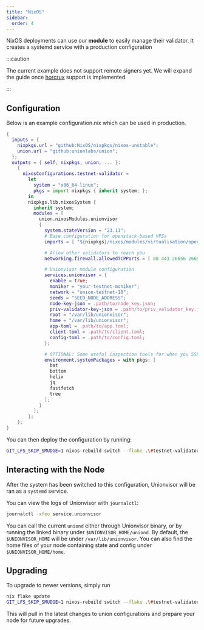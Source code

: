 ```yaml
---
title: "NixOS"
sidebar:
  order: 4
---
```


NixOS deployments can use our **module** to easily manage their validator. It creates a systemd service with a production configuration

:::caution

The current example does not support remote signers yet. We will expand the guide once [horcrux](https://github.com/strangelove-ventures/horcrux) support is implemented.

:::

## Configuration

Below is an example configuration.nix which can be used in production.


```nix
{
  inputs = {
    nixpkgs.url = "github:NixOS/nixpkgs/nixos-unstable";
    union.url = "github:unionlabs/union";
  };
  outputs = { self, nixpkgs, union, ... }:
    {
      nixosConfigurations.testnet-validator =
        let
          system = "x86_64-linux";
          pkgs = import nixpkgs { inherit system; };
        in
        nixpkgs.lib.nixosSystem {
          inherit system;
          modules = [
            union.nixosModules.unionvisor
            {
              system.stateVersion = "23.11";
              # Base configuration for openstack-based VPSs
              imports = [ "${nixpkgs}/nixos/modules/virtualisation/openstack-config.nix" ];

              # Allow other validators to reach you
              networking.firewall.allowedTCPPorts = [ 80 443 26656 26657 ];

              # Unionvisor module configuration
              services.unionvisor = {
                enable = true;
                moniker = "your-testnet-moniker";
                network = "union-testnet-10";
                seeds = "SEED_NODE_ADDRESS";
                node-key-json = .path/to/node_key.json;
                priv-validator-key-json = .path/to/priv_validator_key.json;
                root = "/var/lib/unionvisor";
                home = "/var/lib/unionvisor";
                app-toml = .path/to/app.toml;
                client-toml = .path/to/client.toml;
                config-toml = .path/to/config.toml;
              };

              # OPTIONAL: Some useful inspection tools for when you SSH into your validator
              environment.systemPackages = with pkgs; [
                bat
                bottom
                helix
                jq
                fastfetch
                tree
              ];
            }
          ];
        };
    };
}
```

You can then deploy the configuration by running:

```sh frame="none"
GIT_LFS_SKIP_SMUDGE=1 nixos-rebuild switch --flake .\#testnet-validator --target-host user@validator.domain -L
```

## Interacting with the Node

After the system has been switched to this configuration, Unionvisor will be ran as a `systemd` service.

You can view the logs of Unionvisor with `journalctl`:

```sh frame="none"
journalctl -xfeu service.unionvisor
```

You can call the current `uniond` either through Unionvisor binary, or by running the linked binary under `$UNIONVISOR_HOME/uniond`. By default, the `$UNIONVISOR_HOME` will be under `/var/lib/unionvisor`. You can also find the home files of your node containing state and config under `$UNIONVISOR_HOME/home`.

## Upgrading

To upgrade to newer versions, simply run

```sh frame="none"
nix flake update
GIT_LFS_SKIP_SMUDGE=1 nixos-rebuild switch --flake .\#testnet-validator --target-host user@validator.domain -L
```

This will pull in the latest changes to union configurations and prepare your node for future upgrades.

